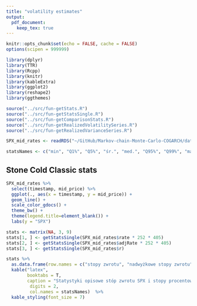 ```yaml
---
title: "volatility estimates"
output:
  pdf_document:
    keep_tex: true
---
```


```r
knitr::opts_chunk$set(echo = FALSE, cache = FALSE)
options(scipen = 999999)

library(dplyr)
library(TTR)
library(Rcpp)
library(knitr)
library(kableExtra)
library(ggplot2)
library(reshape2)
library(ggthemes)

source("../src/fun-getStats.R")
source("../src/fun-getStatsSingle.R")
source("../src/fun-getComparisonStats.R")
source("../src/fun-getRealizedVolatilitySeries.R")
source("../src/fun-getRealizedVarianceSeries.R")

SPX_mid_rates <- readRDS("~/GitHub/Markov-chain-Monte-Carlo-COGARCH/data/SPX_mid_rates.Rds")

statsNames <- c("min", "Q1%", "Q5%", "śr.", "med.", "Q95%", "Q99%", "maks.", "SD")

```

## Stone Cold Classic stats

```r
SPX_mid_rates %>%
  select(timestamp, mid_price) %>%
  ggplot(., aes(x = timestamp, y = mid_price)) +
  geom_line() + 
  scale_color_gdocs() +
  theme_bw() +
  theme(legend.title=element_blank()) +
  labs(y = "SPX")
```

```r
stats <- matrix(NA, 3, 9)
stats[1, ] <- getStatsSingle(SPX_mid_rates$rate * 252 * 405)
stats[2, ] <- getStatsSingle(SPX_mid_rates$adjRate * 252 * 405)
stats[3, ] <- getStatsSingle(SPX_mid_rates$r)

stats %>%
  as.data.frame(row.names = c("stopy zwrotu", "nadwyżkowe stopy zwrotu", "LIBOR3M USD")) %>%
  kable("latex",
        booktabs = T,
        caption = "Statystyki opisowe stóp zwrotu SPX i stopy procentowej LIBOR3M USD",
         digits = 2,
         col.names = statsNames)  %>%
  kable_styling(font_size = 7)

```
